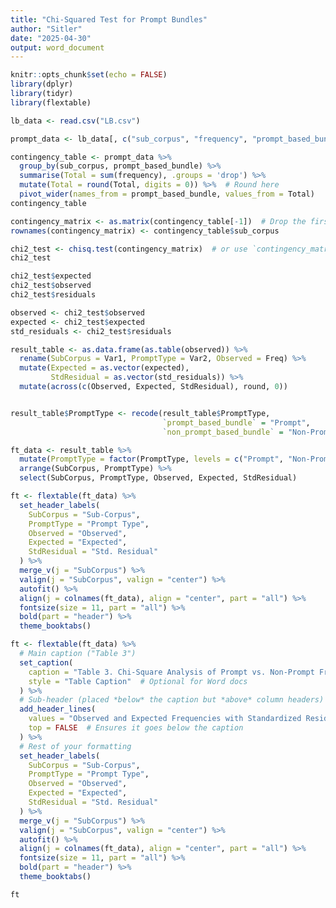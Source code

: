 ```yaml
---
title: "Chi-Squared Test for Prompt Bundles"
author: "Sitler"
date: "2025-04-30"
output: word_document
---
```


```r
knitr::opts_chunk$set(echo = FALSE)
library(dplyr)
library(tidyr)
library(flextable)

lb_data <- read.csv("LB.csv")

prompt_data <- lb_data[, c("sub_corpus", "frequency", "prompt_based_bundle")]

contingency_table <- prompt_data %>%
  group_by(sub_corpus, prompt_based_bundle) %>%
  summarise(Total = sum(frequency), .groups = 'drop') %>%
  mutate(Total = round(Total, digits = 0)) %>%  # Round here
  pivot_wider(names_from = prompt_based_bundle, values_from = Total)
contingency_table

contingency_matrix <- as.matrix(contingency_table[-1])  # Drop the first column (Sub.Corpus)
rownames(contingency_matrix) <- contingency_table$sub_corpus

chi2_test <- chisq.test(contingency_matrix)  # or use `contingency_matrix`
chi2_test

chi2_test$expected
chi2_test$observed
chi2_test$residuals

observed <- chi2_test$observed
expected <- chi2_test$expected
std_residuals <- chi2_test$residuals

result_table <- as.data.frame(as.table(observed)) %>%
  rename(SubCorpus = Var1, PromptType = Var2, Observed = Freq) %>%
  mutate(Expected = as.vector(expected),
         StdResidual = as.vector(std_residuals)) %>%
  mutate(across(c(Observed, Expected, StdResidual), round, 0))


result_table$PromptType <- recode(result_table$PromptType,
                                  `prompt_based_bundle` = "Prompt",
                                  `non_prompt_based_bundle` = "Non-Prompt")
```

```r
ft_data <- result_table %>%
  mutate(PromptType = factor(PromptType, levels = c("Prompt", "Non-Prompt"))) %>%
  arrange(SubCorpus, PromptType) %>%
  select(SubCorpus, PromptType, Observed, Expected, StdResidual)

ft <- flextable(ft_data) %>%
  set_header_labels(
    SubCorpus = "Sub-Corpus",
    PromptType = "Prompt Type",
    Observed = "Observed",
    Expected = "Expected",
    StdResidual = "Std. Residual"
  ) %>%
  merge_v(j = "SubCorpus") %>%
  valign(j = "SubCorpus", valign = "center") %>%
  autofit() %>%
  align(j = colnames(ft_data), align = "center", part = "all") %>%
  fontsize(size = 11, part = "all") %>%
  bold(part = "header") %>%
  theme_booktabs()

ft <- flextable(ft_data) %>%
  # Main caption ("Table 3")
  set_caption(
    caption = "Table 3. Chi-Square Analysis of Prompt vs. Non-Prompt Frequencies",
    style = "Table Caption"  # Optional for Word docs
  ) %>%
  # Sub-header (placed *below* the caption but *above* column headers)
  add_header_lines(
    values = "Observed and Expected Frequencies with Standardized Residuals",
    top = FALSE  # Ensures it goes below the caption
  ) %>%
  # Rest of your formatting
  set_header_labels(
    SubCorpus = "Sub-Corpus",
    PromptType = "Prompt Type",
    Observed = "Observed",
    Expected = "Expected",
    StdResidual = "Std. Residual"
  ) %>%
  merge_v(j = "SubCorpus") %>%
  valign(j = "SubCorpus", valign = "center") %>%
  autofit() %>%
  align(j = colnames(ft_data), align = "center", part = "all") %>%
  fontsize(size = 11, part = "all") %>%
  bold(part = "header") %>%
  theme_booktabs()

ft
```

